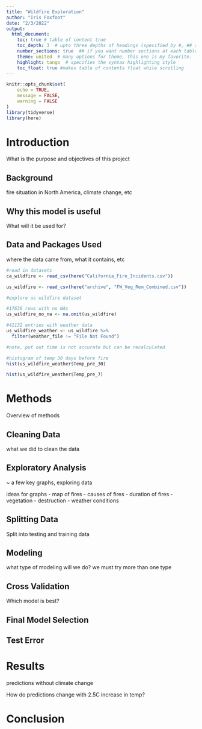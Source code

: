 ```yaml
---
title: "Wildfire Exploration"
author: "Iris Foxfoot"
date: "2/3/2022"
output: 
  html_document:
    toc: true # table of content true
    toc_depth: 3  # upto three depths of headings (specified by #, ## and ###)
    number_sections: true  ## if you want number sections at each table header
    theme: united  # many options for theme, this one is my favorite.
    highlight: tango  # specifies the syntax highlighting style
    toc_float: true #makes table of contents float while scrolling
---
```


```r
knitr::opts_chunk$set(
	echo = TRUE,
	message = FALSE,
	warning = FALSE
)
library(tidyverse)
library(here)
```

# Introduction

What is the purpose and objectives of this project

## Background

fire situation in North America, climate change, etc

## Why this model is useful

What will it be used for?

## Data and Packages Used

where the data came from, what it contains, etc

```r
#read in datasets
ca_wildfire <- read_csv(here("California_Fire_Incidents.csv"))

us_wildfire <- read_csv(here("archive", "FW_Veg_Rem_Combined.csv"))
```

```r
#explore us wildfire dataset

#17630 rows with no NAs
us_wildfire_no_na <- na.omit(us_wildfire)

#41132 entries with weather data
us_wildfire_weather <- us_wildfire %>% 
  filter(weather_file != "File Not Found")

#note, put out time is not accurate but can be recalculated

#histogram of temp 30 days before fire
hist(us_wildfire_weather$Temp_pre_30)

hist(us_wildfire_weather$Temp_pre_7)
```

# Methods

Overview of methods

## Cleaning Data
 
what we did to clean the data

## Exploratory Analysis

~ a few key graphs, exploring data

ideas for graphs
  - map of fires
  - causes of fires
  - duration of fires
  - vegetation
  - destruction
  - weather conditions

## Splitting Data

Split into testing and training data


## Modeling

what type of modeling will we do? we must try more than one type

## Cross Validation

Which model is best?

## Final Model Selection

## Test Error

# Results

predictions without climate change

How do predictions change with 2.5C increase in temp?

# Conclusion


